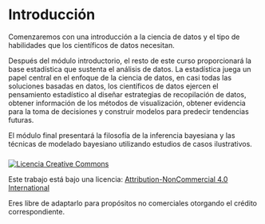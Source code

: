 # Introducción {.unnumbered}

Comenzaremos con una introducción a la ciencia de datos y el tipo de habilidades que los científicos de datos necesitan.

Después del módulo introductorio, el resto de este curso proporcionará la base estadística que sustenta el análisis de datos. La estadística juega un papel central en el enfoque de la ciencia de datos, en casi todas las soluciones basadas en datos, los científicos de datos ejercen el pensamiento estadístico al diseñar estrategias de recopilación de datos, obtener información de los métodos de visualización, obtener evidencia para la toma de decisiones y construir modelos para predecir tendencias futuras.

El módulo final presentará la filosofía de la inferencia bayesiana y las técnicas de modelado bayesiano utilizando estudios de casos ilustrativos.

### 

[![Licencia Creative Commons](https://files.cdn.thinkific.com/file_uploads/416308/images/ed2/9ce/c19/1623612457643.jpg){alt="Licencia Creative Commons"}](http://creativecommons.org/licenses/by/4.0/)

Este trabajo está bajo una licencia: [Attribution-NonCommercial 4.0 International](https://creativecommons.org/licenses/by-nc/4.0/)

Eres libre de adaptarlo para propósitos no comerciales otorgando el crédito correspondiente.
